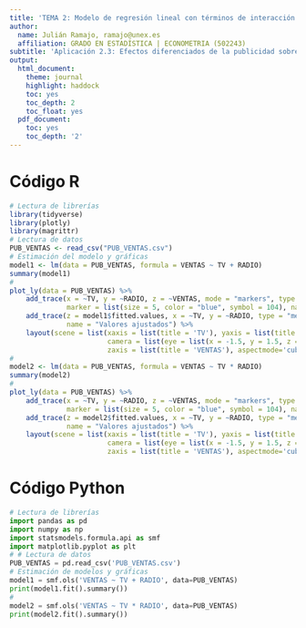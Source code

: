 ```yaml
---
title: 'TEMA 2: Modelo de regresión lineal con términos de interacción'
author:
  name: Julián Ramajo, ramajo@unex.es
  affiliation: GRADO EN ESTADÍSTICA | ECONOMETRIA (502243)
subtitle: 'Aplicación 2.3: Efectos diferenciados de la publicidad sobre las ventas'
output:
  html_document:
    theme: journal
    highlight: haddock
    toc: yes
    toc_depth: 2
    toc_float: yes
  pdf_document:
    toc: yes
    toc_depth: '2'
---
```


# Código R

```r
# Lectura de librerías
library(tidyverse)
library(plotly)
library(magrittr)
# Lectura de datos
PUB_VENTAS <- read_csv("PUB_VENTAS.csv")
# Estimación del modelo y gráficas
model1 <- lm(data = PUB_VENTAS, formula = VENTAS ~ TV + RADIO)
summary(model1)
#
plot_ly(data = PUB_VENTAS) %>%
    add_trace(x = ~TV, y = ~RADIO, z = ~VENTAS, mode = "markers", type = "scatter3d",
              marker = list(size = 5, color = "blue", symbol = 104), name = "Observaciones") %>% 
    add_trace(z = model1$fitted.values, x = ~TV, y = ~RADIO, type = "mesh3d", 
              name = "Valores ajustados") %>%
    layout(scene = list(xaxis = list(title = 'TV'), yaxis = list(title = 'RADIO'),
                        camera = list(eye = list(x = -1.5, y = 1.5, z = 0)),
                        zaxis = list(title = 'VENTAS'), aspectmode='cube'))
#
model2 <- lm(data = PUB_VENTAS, formula = VENTAS ~ TV * RADIO)
summary(model2)
#
plot_ly(data = PUB_VENTAS) %>%
    add_trace(x = ~TV, y = ~RADIO, z = ~VENTAS, mode = "markers", type = "scatter3d",
              marker = list(size = 5, color = "blue", symbol = 104), name = "Observaciones") %>% 
    add_trace(z = model2$fitted.values, x = ~TV, y = ~RADIO, type = "mesh3d", 
              name = "Valores ajustados") %>%
    layout(scene = list(xaxis = list(title = 'TV'), yaxis = list(title = 'RADIO'),
                        camera = list(eye = list(x = -1.5, y = 1.5, z = 0)),
                        zaxis = list(title = 'VENTAS'), aspectmode='cube'))
```

# Código Python

```python
# Lectura de librerías
import pandas as pd
import numpy as np
import statsmodels.formula.api as smf
import matplotlib.pyplot as plt
# # Lectura de datos
PUB_VENTAS = pd.read_csv('PUB_VENTAS.csv')
# Estimación de modelos y gráficas
model1 = smf.ols('VENTAS ~ TV + RADIO', data=PUB_VENTAS)
print(model1.fit().summary())
#
model2 = smf.ols('VENTAS ~ TV * RADIO', data=PUB_VENTAS)
print(model2.fit().summary())
```

